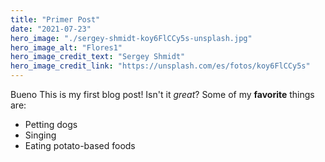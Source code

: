 ```yaml
---
title: "Primer Post"
date: "2021-07-23"
hero_image: "./sergey-shmidt-koy6FlCCy5s-unsplash.jpg"
hero_image_alt: "Flores1"
hero_image_credit_text: "Sergey Shmidt"
hero_image_credit_link: "https://unsplash.com/es/fotos/koy6FlCCy5s"
---
```

Bueno 
This is my first blog post! Isn't it *great*?
Some of my **favorite** things are:
* Petting dogs
* Singing
* Eating potato-based foods
